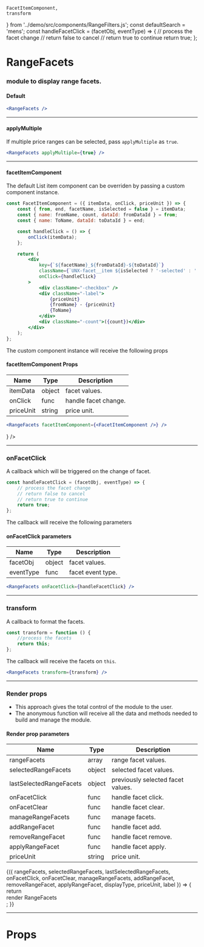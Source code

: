 
    FacetItemComponent,
    transform
} from '../demo/src/components/RangeFilters.js';
const defaultSearch = 'mens';
const handleFacetClick = (facetObj, eventType) => {
    // process the facet change
    // return false to cancel
    // return true to continue
    return true;
};

<Meta title="RangeFacets" component={RangeFacets} />

# RangeFacets

### module to display range facets.

#### Default

```jsx
<RangeFacets />
```

<Preview>
    <Story name="default">
        <UnbxdSearchWrapper siteKey={siteKey} apiKey={apiKey}>
            <RangeFacets />
            <Products attributesMap={attributesMap} />
            <div className="hidden">
                <SearchBox defaultSearch={defaultSearch} />
            </div>
        </UnbxdSearchWrapper>
    </Story>
</Preview>

---

#### applyMultiple

If multiple price ranges can be selected, pass `applyMultiple` as `true`.

```jsx
<RangeFacets applyMultiple={true} />
```

<Preview>
    <Story name="with applyMultiple">
        <UnbxdSearchWrapper siteKey={siteKey} apiKey={apiKey}>
            <RangeFacets applyMultiple={true} />
            <Products attributesMap={attributesMap} />
            <div className="hidden">
                <SearchBox defaultSearch={defaultSearch} />
            </div>
        </UnbxdSearchWrapper>
    </Story>
</Preview>

---

#### facetItemComponent

The default List item component can be overriden by passing a custom component instance.

```jsx
const FacetItemComponent = ({ itemData, onClick, priceUnit }) => {
    const { from, end, facetName, isSelected = false } = itemData;
    const { name: fromName, count, dataId: fromDataId } = from;
    const { name: ToName, dataId: toDataId } = end;

    const handleClick = () => {
        onClick(itemData);
    };

    return (
        <div
            key={`${facetName}_${fromDataId}-${toDataId}`}
            className={`UNX-facet__item ${isSelected ? '-selected' : ''}`}
            onClick={handleClick}
        >
            <div className="-checkbox" />
            <div className="-label">
                {priceUnit}
                {fromName} - {priceUnit}
                {ToName}
            </div>
            <div className="-count">({count})</div>
        </div>
    );
};
```

The custom component instance will receive the following props

#### facetItemComponent Props

| Name      | Type   | Description          |
| --------- | ------ | -------------------- |
| itemData  | object | facet values.        |
| onClick   | func   | handle facet change. |
| priceUnit | string | price unit.          |

```jsx
<RangeFacets facetItemComponent={<FacetItemComponent />} />
```

<Preview>
    <Story name="with FacetItemComponent">
        <UnbxdSearchWrapper siteKey={siteKey} apiKey={apiKey}>
            <RangeFacets facetItemComponent={<FacetItemComponent />} />
            <Products attributesMap={attributesMap} />
            <div className="hidden">
                <SearchBox defaultSearch={defaultSearch} />
            </div>
        </UnbxdSearchWrapper>
    </Story>
</Preview>

---

### onFacetClick

A callback which will be triggered on the change of facet.

```jsx
const handleFacetClick = (facetObj, eventType) => {
    // process the facet change
    // return false to cancel
    // return true to continue
    return true;
};
```

The callback will receive the following parameters

#### onFacetClick parameters

| Name      | Type   | Description       |
| --------- | ------ | ----------------- |
| facetObj  | object | facet values.     |
| eventType | func   | facet event type. |

```jsx
<RangeFacets onFacetClick={handleFacetClick} />
```

<Preview>
    <Story name="with onFacetClick">
        <UnbxdSearchWrapper siteKey={siteKey} apiKey={apiKey}>
            <RangeFacets onFacetClick={handleFacetClick} />
            <Products attributesMap={attributesMap} />
            <div className="hidden">
                <SearchBox defaultSearch={defaultSearch} />
            </div>
        </UnbxdSearchWrapper>
    </Story>
</Preview>

---

### transform

A callback to format the facets.

```jsx
const transform = function () {
    //process the facets
    return this;
};
```

The callback will receive the facets on `this`.

```jsx
<RangeFacets transform={transform} />
```

<Preview>
    <Story name="with transform">
        <UnbxdSearchWrapper siteKey={siteKey} apiKey={apiKey}>
            <RangeFacets transform={transform} />
            <Products attributesMap={attributesMap} />
            <div className="hidden">
                <SearchBox defaultSearch={defaultSearch} />
            </div>
        </UnbxdSearchWrapper>
    </Story>
</Preview>

---

### Render props

-   This approach gives the total control of the module to the user.
-   The anonymous function will receive all the data and methods needed to build and manage the module.

#### Render prop parameters

| Name                    | Type   | Description                       |
| ----------------------- | ------ | --------------------------------- |
| rangeFacets             | array  | range facet values.               |
| selectedRangeFacets     | object | selected facet values.            |
| lastSelectedRangeFacets | object | previously selected facet values. |
| onFacetClick            | func   | handle facet click.               |
| onFacetClear            | func   | handle facet clear.               |
| manageRangeFacets       | func   | manage facets.                    |
| addRangeFacet           | func   | handle facet add.                 |
| removeRangeFacet        | func   | handle facet remove.              |
| applyRangeFacet         | func   | handle facet apply.               |
| priceUnit               | string | price unit.                       |

<Preview>
    <Story name="with render props">
        <UnbxdSearchWrapper siteKey={siteKey} apiKey={apiKey}>
            <RangeFacets>
                {({
                    rangeFacets,
                    selectedRangeFacets,
                    lastSelectedRangeFacets,
                    onFacetClick,
                    onFacetClear,
                    manageRangeFacets,
                    addRangeFacet,
                    removeRangeFacet,
                    applyRangeFacet,
                    displayType,
                    priceUnit,
                    label
                }) => {
                    return <div>render RangeFacets</div>;
                }}
            </RangeFacets>
            <Products attributesMap={attributesMap} />
            <div className="hidden">
                <SearchBox defaultSearch={defaultSearch} />
            </div>
        </UnbxdSearchWrapper>
    </Story>
</Preview>

---

# Props

<Props of={RangeFacets} />
